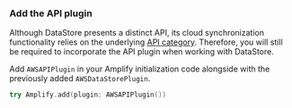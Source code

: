 ### Add the API plugin

Although DataStore presents a distinct API, its cloud synchronization functionality relies on the underlying [API category](/[platform]/build-a-backend/graphqlapi/). Therefore, you will still be required to incorporate the API plugin when working with DataStore.

Add `AWSAPIPlugin` in your Amplify initialization code alongside with the previously added `AWSDataStorePlugin`.

```swift
try Amplify.add(plugin: AWSAPIPlugin())
```
